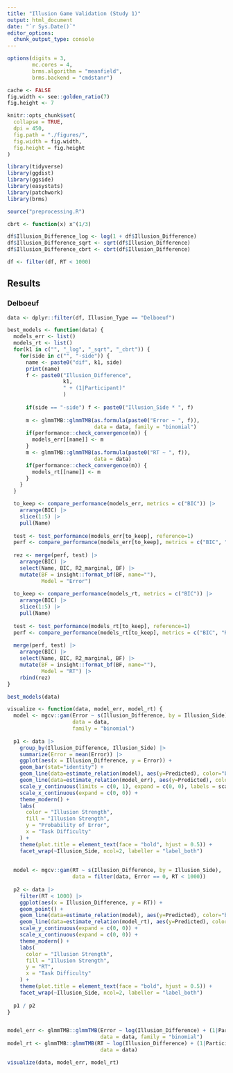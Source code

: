 ```yaml
---
title: "Illusion Game Validation (Study 1)"
output: html_document
date: "`r Sys.Date()`"
editor_options: 
  chunk_output_type: console
---
```



```r
options(digits = 3,
        mc.cores = 4,
        brms.algorithm = "meanfield",
        brms.backend = "cmdstanr")

cache <- FALSE
fig.width <- see::golden_ratio(7)
fig.height <- 7

knitr::opts_chunk$set(
  collapse = TRUE,
  dpi = 450,
  fig.path = "./figures/",
  fig.width = fig.width,
  fig.height = fig.height
)
```


```r
library(tidyverse)
library(ggdist)
library(ggside)
library(easystats)
library(patchwork)
library(brms)

source("preprocessing.R")

cbrt <- function(x) x^(1/3)

df$Illusion_Difference_log <- log(1 + df$Illusion_Difference)
df$Illusion_Difference_sqrt <- sqrt(df$Illusion_Difference)
df$Illusion_Difference_cbrt <- cbrt(df$Illusion_Difference)

df <- filter(df, RT < 1000)
```

## Results {.tabset}

### Delboeuf

```r
data <- dplyr::filter(df, Illusion_Type == "Delboeuf")
```

```r
best_models <- function(data) {
  models_err <- list()
  models_rt <- list()
  for(k1 in c("", "_log", "_sqrt", "_cbrt")) { 
    for(side in c("", "-side")) {
      name <- paste0("dif", k1, side)
      print(name)
      f <- paste0("Illusion_Difference", 
                  k1,
                  " + (1|Participant)"
                  )
      
      if(side == "-side") f <- paste0("Illusion_Side * ", f)
      
      m <- glmmTMB::glmmTMB(as.formula(paste0("Error ~ ", f)), 
                            data = data, family = "binomial")
      if(performance::check_convergence(m)) {
        models_err[[name]] <- m
      }
      m <- glmmTMB::glmmTMB(as.formula(paste0("RT ~ ", f)), 
                            data = data)
      if(performance::check_convergence(m)) {
        models_rt[[name]] <- m
      }
    }
  }

  to_keep <- compare_performance(models_err, metrics = c("BIC")) |> 
    arrange(BIC) |> 
    slice(1:5) |> 
    pull(Name)
  
  test <- test_performance(models_err[to_keep], reference=1)
  perf <- compare_performance(models_err[to_keep], metrics = c("BIC", "R2")) 
  
  rez <- merge(perf, test) |> 
    arrange(BIC) |> 
    select(Name, BIC, R2_marginal, BF) |> 
    mutate(BF = insight::format_bf(BF, name=""),
           Model = "Error")
  
  to_keep <- compare_performance(models_rt, metrics = c("BIC")) |> 
    arrange(BIC) |> 
    slice(1:5) |> 
    pull(Name)
  
  test <- test_performance(models_rt[to_keep], reference=1)
  perf <- compare_performance(models_rt[to_keep], metrics = c("BIC", "R2")) 
  
  merge(perf, test) |> 
    arrange(BIC) |> 
    select(Name, BIC, R2_marginal, BF) |> 
    mutate(BF = insight::format_bf(BF, name=""),
           Model = "RT") |> 
    rbind(rez)
}

best_models(data)
```


```r
visualize <- function(data, model_err, model_rt) {
  model <- mgcv::gam(Error ~ s(Illusion_Difference, by = Illusion_Side),
                     data = data,
                     family = "binomial")
  
  p1 <- data |> 
    group_by(Illusion_Difference, Illusion_Side) |> 
    summarize(Error = mean(Error)) |> 
    ggplot(aes(x = Illusion_Difference, y = Error)) +
    geom_bar(stat="identity") +
    geom_line(data=estimate_relation(model), aes(y=Predicted), color="blue") +
    geom_line(data=estimate_relation(model_err), aes(y=Predicted), color="red") +
    scale_y_continuous(limits = c(0, 1), expand = c(0, 0), labels = scales::percent) +
    scale_x_continuous(expand = c(0, 0)) +
    theme_modern() +
    labs(
      color = "Illusion Strength", 
      fill = "Illusion Strength",
      y = "Probability of Error",
      x = "Task Difficulty"
    ) +
    theme(plot.title = element_text(face = "bold", hjust = 0.5)) + 
    facet_wrap(~Illusion_Side, ncol=2, labeller = "label_both")
  
  
  model <- mgcv::gam(RT ~ s(Illusion_Difference, by = Illusion_Side),
                     data = filter(data, Error == 0, RT < 1000))
  
  p2 <- data |> 
    filter(RT < 1000) |> 
    ggplot(aes(x = Illusion_Difference, y = RT)) +
    geom_point() +
    geom_line(data=estimate_relation(model), aes(y=Predicted), color="blue") +
    geom_line(data=estimate_relation(model_rt), aes(y=Predicted), color="red") +
    scale_y_continuous(expand = c(0, 0)) +
    scale_x_continuous(expand = c(0, 0)) +
    theme_modern() +
    labs(
      color = "Illusion Strength", 
      fill = "Illusion Strength",
      y = "RT",
      x = "Task Difficulty"
    ) +
    theme(plot.title = element_text(face = "bold", hjust = 0.5)) + 
    facet_wrap(~Illusion_Side, ncol=2, labeller = "label_both")
  
  p1 / p2
}


model_err <- glmmTMB::glmmTMB(Error ~ log(Illusion_Difference) + (1|Participant),  
                              data = data, family = "binomial")
model_rt <- glmmTMB::glmmTMB(RT ~ log(Illusion_Difference) + (1|Participant),  
                              data = data)

visualize(data, model_err, model_rt)
```
